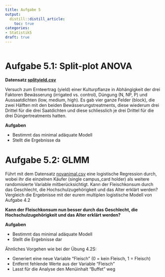 ```yaml
---
title: Aufgabe 5
output: 
  distill::distill_article:
    toc: true
categories:
- Statistik5
draft: true
---
```


```r

```

# Aufgabe 5.1: Split-plot ANOVA

**Datensatz [splityield.csv](https://raw.githubusercontent.com/ResearchMethods-ZHAW/datasets/main/statistik/splityield.csv)**

Versuch zum Ernteertrag (yield) einer Kulturpflanze in Abhängigkeit der drei Faktoren Bewässerung (irrigated vs. control), Düngung (N, NP, P) und Aussaatdichten (low, medium, high). Es gab vier ganze Felder (block), die zwei Hälften mit den beiden Bewässerungstreatments, diese wiederum drei Drittel für die drei Saatdichten und diese schliesslich je drei Drittel für die drei Düngertreatments hatten.

**Aufgaben**

- Bestimmt das minimal adäquate Modell
- Stellt die Ergebnisse da




# Aufgabe 5.2: GLMM

Führt mit dem Datensatz [novanimal.csv](https://zenodo.org/record/3890949/files/2017_ZHAW_individual_menu_sales_NOVANIMAL.csv?download=1) eine logistische Regression durch, wobei ihr die einzelnen Käufer (single campus_card holder) als weitere randomisierte Variable mitberücksichtigt. Kann der Fleischkonsum durch das Geschlecht, die Hochschulzugehörigkeit und das Alter erklärt werden? Vergleich die Ergebnisse mit der eurem multiplen logistische Modell von Aufgabe 4.2

**Kann der Fleischkonsum nun besser durch das Geschlecht, die Hochschulzugehörigkeit und das Alter erklärt werden?**

**Aufgaben**

- Bestimmt das minimal adäquate Modell
- Stellt die Ergebnisse dar


Ähnliches Vorgehen wie bei der Übung 4.2S:

-   Generiert eine neue Variable "Fleisch" (0 = kein Fleisch, 1 = Fleisch)
-   Entfernt fehlende Werte aus der Variable "Fleisch"
-   Lasst für die Analyse den Menüinhalt "Buffet" weg
